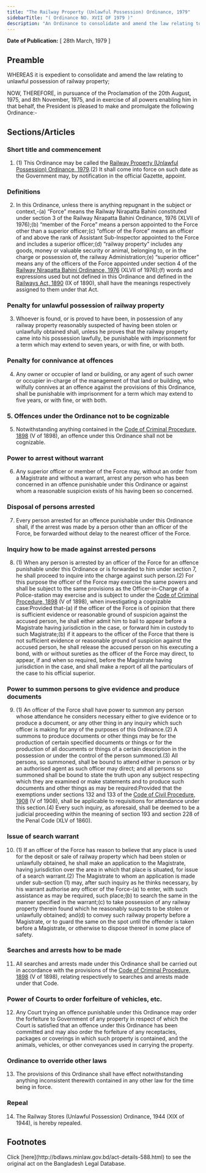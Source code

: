 ```yaml
---
title: "The Railway Property (Unlawful Possession) Ordinance, 1979"
sidebarTitle: "( Ordinance NO. XVII OF 1979 )"
description: "An Ordinance to consolidate and amend the law relating to unlawful possession of railway property."
---
```


**Date of Publication:** [ 28th March, 1979 ]

## Preamble

WHEREAS it is expedient to consolidate and amend the law relating to unlawful possession of railway property;

NOW, THEREFORE, in pursuance of the Proclamation of the 20th August, 1975, and 8th November, 1975, and in exercise of all powers enabling him in that behalf, the President is pleased to make and promulgate the following Ordinance:-

## Sections/Articles

### Short title and commencement

1. (1) This Ordinance may be called the [Railway Property (Unlawful Possession) Ordinance, 1979](/act-588.html "Railway Property (Unlawful Possession) Ordinance, 1979").(2) It shall come into force on such date as the Government may, by notification in the official Gazette, appoint.

### Definitions

2. In this Ordinance, unless there is anything repugnant in the subject or context,-(a) “Force” means the Railway Nirapatta Bahini constituted under section 3 of the Railway Nirapatta Bahini Ordinance, 1976 (XLVII of 1976);(b) “member of the Force” means a person appointed to the Force other than a superior officer;(c) “officer of the Force” means an officer of and above the rank of Assistant Sub-Inspector appointed to the Force and includes a superior officer;(d) “railway property” includes any goods, money or valuable security or animal, belonging to, or in the charge or possession of, the railway Administration;(e) “superior officer” means any of the officers of the Force appointed under section 4 of the [Railway Nirapatta Bahini Ordinance, 1976](/act-524.html "Railway Nirapatta Bahini Ordinance, 1976") (XLVII of 1976);(f) words and expressions used but not defined in this Ordinance and defined in the [Railways Act, 1890](/act-65.html "Railways Act, 1890") (IX of 1890), shall have the meanings respectively assigned to them under that Act.

### Penalty for unlawful possession of railway property

3. Whoever is found, or is proved to have been, in possession of any railway property reasonably suspected of having been stolen or unlawfully obtained shall, unless he proves that the railway property came into his possession lawfully, be punishable with imprisonment for a term which may extend to seven years, or with fine, or with both.

### Penalty for connivance at offences

4. Any owner or occupier of land or building, or any agent of such owner or occupier in-charge of the management of that land or building, who wilfully connives at an offence against the provisions of this Ordinance, shall be punishable with imprisonment for a term which may extend to five years, or with fine, or with both.

### 5. Offences under the Ordinance not to be cognizable

5. Notwithstanding anything contained in the [Code of Criminal Procedure, 1898](/act-75.html "Code of Criminal Procedure, 1898") (V of 1898), an offence under this Ordinance shall not be cognizable.

### Power to arrest without warrant

6. Any superior officer or member of the Force may, without an order from a Magistrate and without a warrant, arrest any person who has been concerned in an offence punishable under this Ordinance or against whom a reasonable suspicion exists of his having been so concerned.

### Disposal of persons arrested

7. Every person arrested for an offence punishable under this Ordinance shall, if the arrest was made by a person other than an officer of the Force, be forwarded without delay to the nearest officer of the Force.

### Inquiry how to be made against arrested persons

8. (1) When any person is arrested by an officer of the Force for an offence punishable under this Ordinance or is forwarded to him under section 7, he shall proceed to inquire into the charge against such person.(2) For this purpose the officer of the Force may exercise the same powers and shall be subject to the same provisions as the Officer-in-Charge of a Police-station may exercise and is subject to under the [Code of Criminal Procedure, 1898](/act-75.html "Code of Criminal Procedure, 1898") (V of 1898), when investigating a cognizable case:Provided that-(a) if the officer of the Force is of opinion that there is sufficient evidence or reasonable ground of suspicion against the accused person, he shall either admit him to bail to appear before a Magistrate having jurisdiction in the case, or forward him in custody to such Magistrate;(b) if it appears to the officer of the Force that there is not sufficient evidence or reasonable ground of suspicion against the accused person, he shall release the accused person on his executing a bond, with or without sureties as the officer of the Force may direct, to appear, if and when so required, before the Magistrate having jurisdiction in the case, and shall make a report of all the particulars of the case to his official superior.

### Power to summon persons to give evidence and produce documents

9. (1) An officer of the Force shall have power to summon any person whose attendance he considers necessary either to give evidence or to produce a document, or any other thing in any inquiry which such officer is making for any of the purposes of this Ordinance.(2) A summons to produce documents or other things may be for the production of certain specified documents or things or for the production of all documents or things of a certain description in the possession or under the control of the person summoned.(3) All persons, so summoned, shall be bound to attend either in person or by an authorised agent as such officer may direct; and all persons so summoned shall be bound to state the truth upon any subject respecting which they are examined or make statements and to produce such documents and other things as may be required:Provided that the exemptions under sections 132 and 133 of the [Code of Civil Procedure, 1908](/act-86.html "Code of Civil Procedure, 1908") (V of 1908), shall be applicable to requisitions for attendance under this section.(4) Every such inquiry, as aforesaid, shall be deemed to be a judicial proceeding within the meaning of section 193 and section 228 of the Penal Code (XLV of 1860).

### Issue of search warrant

10. (1) If an officer of the Force has reason to believe that any place is used for the deposit or sale of railway property which had been stolen or unlawfully obtained, he shall make an application to the Magistrate, having jurisdiction over the area in which that place is situated, for issue of a search warrant.(2) The Magistrate to whom an application is made under sub-section (1) may, after such inquiry as he thinks necessary, by his warrant authorise any officer of the Force-(a) to enter, with such assistance as may be required, such place;(b) to search the same in the manner specified in the warrant;(c) to take possession of any railway property therein found which he reasonably suspects to be stolen or unlawfully obtained; and(d) to convey such railway property before a Magistrate, or to guard the same on the spot until the offender is taken before a Magistrate, or otherwise to dispose thereof in some place of safety.

### Searches and arrests how to be made

11. All searches and arrests made under this Ordinance shall be carried out in accordance with the provisions of the [Code of Criminal Procedure, 1898](/act-75.html "Code of Criminal Procedure, 1898") (V of 1898), relating respectively to searches and arrests made under that Code.

### Power of Courts to order forfeiture of vehicles, etc.

12. Any Court trying an offence punishable under this Ordinance may order the forfeiture to Government of any property in respect of which the Court is satisfied that an offence under this Ordinance has been committed and may also order the forfeiture of any receptacles, packages or coverings in which such property is contained, and the animals, vehicles, or other conveyances used in carrying the property.

### Ordinance to override other laws

13. The provisions of this Ordinance shall have effect notwithstanding anything inconsistent therewith contained in any other law for the time being in force.

### Repeal

14. The Railway Stores (Unlawful Possession) Ordinance, 1944 (XIX of 1944), is hereby repealed.

## Footnotes

<Note>
  Click [here](http://bdlaws.minlaw.gov.bd/act-details-588.html) to see the original act on the Bangladesh Legal Database.
</Note>
